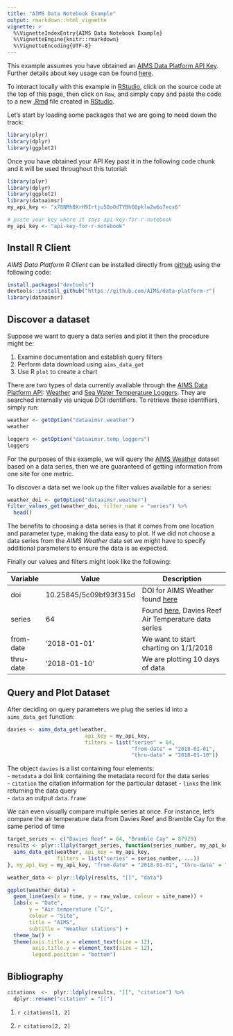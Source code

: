 ```yaml
---
title: "AIMS Data Notebook Example"
output: rmarkdown::html_vignette
vignette: >
  %\VignetteIndexEntry{AIMS Data Notebook Example}
  %\VignetteEngine{knitr::rmarkdown}
  %\VignetteEncoding{UTF-8}
---
```


This example assumes you have obtained an [AIMS Data Platform API Key](https://aims.github.io/data-platform/key-request). Further details about key usage can be found [here](../index.html).

To interact locally with this example in [RStudio](https://www.rstudio.com/), click on the source code at the top of this page, then click on `Raw`, and simply copy and paste the code to a new [.Rmd](https://rmarkdown.rstudio.com/) file created in [RStudio](https://www.rstudio.com/).

Let's start by loading some packages that we are going to need down the track:

```r
library(plyr)
library(dplyr)
library(ggplot2)
```

Once you have obtained your API Key past it in the following code chunk and it will be used throughout this tutorial:

```r
library(plyr)
library(dplyr)
library(ggplot2)
library(dataaimsr)
my_api_key <- "x78NRh0XrH9Irtju5OoOdTYBhG0pklw2w6o7eos6"
```

```r
# paste your key where it says api-key-for-r-notebook
my_api_key <- "api-key-for-r-notebook"
```

Install R Client
----------------

*AIMS Data Platform R Client* can be installed directly from [github](https://github.com/aims/data-platform-r) using the following code:

```r
install.packages("devtools")
devtools::install_github("https://github.com/AIMS/data-platform-r")
library(dataaimsr)
```

Discover a dataset
------------------

Suppose we want to query a data series and plot it then the procedure might be:

1. Examine documentation and establish query filters
2. Perform data download using `aims_data_get`
3. Use R `plot` to create a chart

There are two types of data currently available through the [AIMS Data Platform API](https://aims.github.io/data-platform): [Weather](https://aims.github.io/data-platform/weather) and [Sea Water Temperature Loggers](https://aims.github.io/data-platform/temperature-loggers). They are searched internally via unique DOI identifiers. To retrieve these identifiers, simply run:

```r
weather <- getOption("dataaimsr.weather")
weather

loggers <- getOption("dataaimsr.temp_loggers")
loggers
```

For the purposes of this example, we will query the [AIMS Weather](https://aims.github.io/data-platform/weather) dataset based on a data series, then we are guaranteed of getting information from one site for one metric.

To discover a data set we look up the filter values available for a series:

```r
weather_doi <- getOption("dataaimsr.weather")
filter_values_get(weather_doi, filter_name = "series") %>%
  head()
```

The benefits to choosing a data series is that it comes from one location and parameter type, making the data easy to plot. If we did not choose a data series from the *AIMS Weather* data set we might have to specify additional parameters to ensure the data is as expected.

Finally our values and filters might look like the following:

Variable  | Value                  | Description
----------|------------------------|-------------------------------------------------------
doi       | 10.25845/5c09bf93f315d | DOI for AIMS Weather found [here](https://aims.github.io/data-platform)
series    | 64                     | Found [here](https://aims.github.io/data-platform/weather/series), Davies Reef Air Temperature data series
from-date | '2018-01-01'           | We want to start charting on 1/1/2018
thru-date | '2018-01-10'           | We are plotting 10 days of data

Query and Plot Dataset
----------------------

After deciding on query parameters we plug the series id into a `aims_data_get` function:

```r
davies <- aims_data_get(weather,
                         api_key = my_api_key,
                         filters = list("series" = 64,
                                        "from-date" = "2018-01-01",
                                        "thru-date" = "2018-01-10"))
```

The object `davies` is a list containing four elements:  
- `metadata` a doi link containing the metadata record for the data series  
- `citation` the citation information for the particular dataset 
- `links` the link returning the data query  
- `data` an output `data.frame`  

We can even visually compare multiple series at once. For instance, let's compare the air temperature data from Davies Reef and Bramble Cay for the same period of time

```r
target_series <- c("Davies Reef" = 64, "Bramble Cay" = 87929)
results <- plyr::llply(target_series, function(series_number, my_api_key, ...) {
  aims_data_get(weather, api_key = my_api_key, 
                filters = list("series" = series_number, ...))
}, my_api_key = my_api_key, "from-date" = "2018-01-01", "thru-date" = "2018-01-10")

weather_data <- plyr::ldply(results, "[[", "data")

ggplot(weather_data) +
  geom_line(aes(x = time, y = raw_value, colour = site_name)) +
  labs(x = "Date",
       y = "Air temperature (˚C)",
       colour = "Site",
       title = "AIMS",
       subtitle = "Weather stations") +
  theme_bw() +
  theme(axis.title.x = element_text(size = 12),
        axis.title.y = element_text(size = 12),
        legend.position = "bottom")
```

Bibliography
------------

```r
citations  <-  plyr::ldply(results, "[[", "citation") %>%
  dplyr::rename("citation" = "[[")
```

1. `r citations[1, 2]`

2. `r citations[2, 2]`
